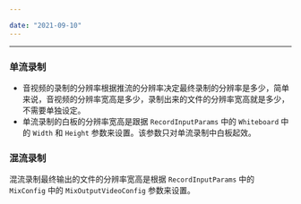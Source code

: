 ```yaml
---

date: "2021-09-10"
---
```


<Title>单流和混流的录制分辨率分别在哪里设置？</Title>


---

### 单流录制
- 音视频的录制的分辨率根据推流的分辨率决定最终录制的分辨率是多少，简单来说，音视频的分辨率宽高是多少，录制出来的文件的分辨率宽高就是多少，不需要单独设定。
- 单流录制的白板的分辨率宽高是跟据 `RecordInputParams` 中的 `Whiteboard` 中的 `Width` 和 `Height` 参数来设置。该参数只对单流录制中白板起效。

### 混流录制
混流录制最终输出的文件的分辨率宽高是根据 `RecordInputParams` 中的 `MixConfig` 中的 `MixOutputVideoConfig` 参数来设置。